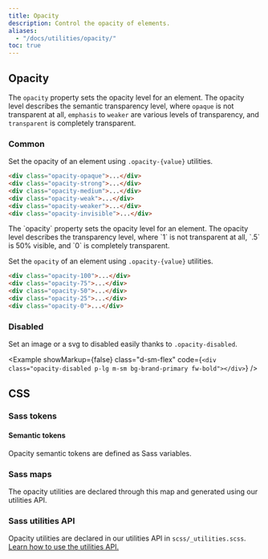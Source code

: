 ```yaml
---
title: Opacity
description: Control the opacity of elements.
aliases:
  - "/docs/utilities/opacity/"
toc: true
---
```


## Opacity

The `opacity` property sets the opacity level for an element. The opacity level describes the semantic transparency level, where `opaque` is not transparent at all, `emphasis` to `weaker` are various levels of transparency, and `transparent` is completely transparent.

### Common

Set the opacity of an element using `.opacity-{value}` utilities.

<div class="bd-example d-sm-flex">
  <div class="opacity-opaque p-lg m-sm bg-brand-primary fw-bold"></div>
  <div class="opacity-strong p-lg m-sm bg-brand-primary fw-bold"></div>
  <div class="opacity-medium p-lg m-sm bg-brand-primary fw-bold"></div>
  <div class="opacity-weak p-lg m-sm bg-brand-primary fw-bold"></div>
  <div class="opacity-weaker p-lg m-sm bg-brand-primary fw-bold"></div>
  <div class="opacity-invisible p-lg m-sm bg-brand-primary fw-bold"></div>
</div>

```html
<div class="opacity-opaque">...</div>
<div class="opacity-strong">...</div>
<div class="opacity-medium">...</div>
<div class="opacity-weak">...</div>
<div class="opacity-weaker">...</div>
<div class="opacity-invisible">...</div>
```

<BootstrapCompatibility>
The `opacity` property sets the opacity level for an element. The opacity level describes the transparency level, where `1` is not transparent at all, `.5` is 50% visible, and `0` is completely transparent.

Set the `opacity` of an element using `.opacity-{value}` utilities.

<div class="bd-example d-sm-flex">
  <div class="opacity-100 p-3 m-2 bg-brand-primary fw-bold"></div>
  <div class="opacity-75 p-3 m-2 bg-brand-primary fw-bold"></div>
  <div class="opacity-50 p-3 m-2 bg-brand-primary fw-bold"></div>
  <div class="opacity-25 p-3 m-2 bg-brand-primary fw-bold"></div>
  <div class="opacity-0 p-3 m-2 bg-brand-primary fw-bold"></div>
</div>

```html
<div class="opacity-100">...</div>
<div class="opacity-75">...</div>
<div class="opacity-50">...</div>
<div class="opacity-25">...</div>
<div class="opacity-0">...</div>
```
</BootstrapCompatibility>

### Disabled

Set an image or a svg to disabled easily thanks to `.opacity-disabled`.

<Example showMarkup={false} class="d-sm-flex" code={`<div class="opacity-disabled p-lg m-sm bg-brand-primary fw-bold"></div>`} />

## CSS

### Sass tokens

#### Semantic tokens

Opacity semantic tokens are defined as Sass variables.

<ScssDocs name="ouds-semantic-opacity" file="scss/tokens/_semantic.scss" />

### Sass maps

The opacity utilities are declared through this map and generated using our utilities API.

<ScssDocs name="ouds-maps-opacities" file="scss/_maps.scss" />

### Sass utilities API

Opacity utilities are declared in our utilities API in `scss/_utilities.scss`. [Learn how to use the utilities API.]([[docsref:/utilities/api#using-the-api]])

<ScssDocs name="utils-opacity-ouds" file="scss/_utilities.scss" />

<BootstrapCompatibility>

<ScssDocs name="utils-opacity" file="scss/_utilities.scss" />

</BootstrapCompatibility>
